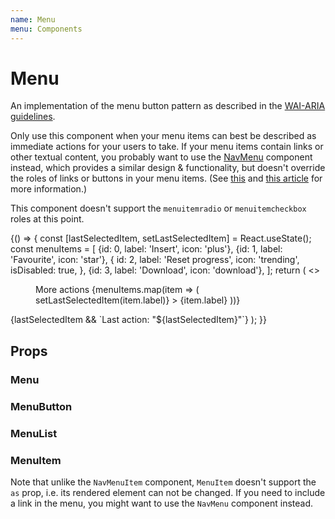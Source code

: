 ```yaml
---
name: Menu
menu: Components
---
```




# Menu

An implementation of the menu button pattern as described in the [WAI-ARIA guidelines](https://www.w3.org/TR/wai-aria-practices-1.1/#menubutton).

Only use this component when your menu items can best be described as immediate actions for your users to take.
If your menu items contain links or other textual content, you probably want to use the [NavMenu](src-nav-menu-readme) component instead, which provides a similar design & functionality, but doesn't override the roles of links or buttons in your menu items. (See [this](https://adrianroselli.com/2017/10/dont-use-aria-menu-roles-for-site-nav.html) and [this article](https://www.marcozehe.de/wai-aria-menus-use-with-care/) for more information.)

This component doesn't support the `menuitemradio` or `menuitemcheckbox` roles at this point.

<Playground>
	{() => {
		const [lastSelectedItem, setLastSelectedItem] = React.useState();
		const menuItems = [
			{id: 0, label: 'Insert', icon: 'plus'},
			{id: 1, label: 'Favourite', icon: 'star'},
			{
				id: 2,
				label: 'Reset progress',
				icon: 'trending',
				isDisabled: true,
			},
			{id: 3, label: 'Download', icon: 'download'},
		];
		return (
			<>
				<Menu id="demo-menu">
					<MenuButton iconRight icon="chevron">
						More actions
					</MenuButton>
					<MenuList>
						{menuItems.map(item => (
							<MenuItem
								key={item.id}
								icon={item.icon}
								isDisabled={item.isDisabled}
								onClick={() => setLastSelectedItem(item.label)}
							>
								{item.label}
							</MenuItem>
						))}
					</MenuList>
				</Menu>
				<Status mt={lastSelectedItem ? 's' : null}>
					{lastSelectedItem && `Last action: "${lastSelectedItem}"`}
				</Status>
			</>
		);
	}}
</Playground>

## Props

### Menu

<Props isToggle of={Menu} />

### MenuButton

<Props isToggle of={MenuButton} />

### MenuList

<Props isToggle of={MenuList} />

### MenuItem

Note that unlike the `NavMenuItem` component, `MenuItem` doesn't support the `as` prop, i.e. its rendered element can not be changed. If you need to include a link in the menu, you might want to use the `NavMenu` component instead.

<Props isToggle of={MenuItem} />
